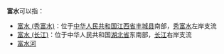 '''富水'''可以指：
* [[富水_(秀富水)|富水 (秀富水)]]：位于[[中华人民共和国|中华人民共和国]][[江西省|江西省]][[丰城县|丰城县]]南部，[[秀富水|秀富水]]左岸支流
* [[富水_(长江)|富水 (长江)]]：位于中华人民共和国[[湖北省|湖北省]]东南部，[[长江|长江]]右岸支流
* [[富水河|富水河]]
{{disambig|F|Cat=二字中国地名消歧义}}